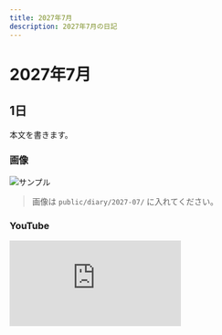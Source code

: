 ```yaml
---
title: 2027年7月
description: 2027年7月の日記
---
```


# 2027年7月

## 1日
本文を書きます。

### 画像
![サンプル](/diary/2027-07/sample.jpg)
> 画像は `public/diary/2027-07/` に入れてください。

### YouTube
<div style={{position:'relative', paddingTop:'56.25%'}}>
  <iframe
    src="https://www.youtube.com/embed/VIDEO_ID"
    title="2027年7月の動画"
    style={{position:'absolute', inset:0, width:'100%', height:'100%'}}
    frameBorder="0"
    allow="accelerometer; autoplay; clipboard-write; encrypted-media; gyroscope; picture-in-picture; web-share"
    allowFullScreen
  />
</div>
